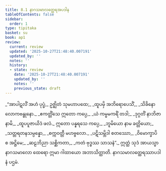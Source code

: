 ```yaml
---
title: 8.1 နာဂသမာလတ္ထေရအပဒါန
tableOfContents: false
sidebar:
  order: 1
type: tipitaka
basket: su
book: ap1
review:
  current: review
  updated: '2025-10-27T21:48:40.007191'
  updated_by: ''
  notes: ''
  history:
  - state: review
    date: '2025-10-27T21:48:40.007191'
    updated_by: ''
    notes: ''
    previous_state: draft
---
```



<ReviewStatus review={frontmatter.review} showDetails={true} />

<HypothesisAnnotation frontmatter={frontmatter} />

<DynamicBreadcrumb />

<Division number="1" book="ap1" e="ch" v="20" p="132">

<Paragraph number="1589" type="verses" book="ap1">
_“အာပါဋလိံ အဟံ ပုပ္ဖံ,_  
ဥဇ္ဈိတံ သုမဟာပထေ;_  
_ထူပမှိ အဘိရောပေသိံ,_  
_သိခိနော လောကဗန္ဓုနော._  

</Paragraph>

</Division>
<Division number="2" book="ap1" e="ch" v="20" p="132">

<Paragraph number="1590" type="verses" book="ap1">
_ဧကတ္တိံသေ ဣတော ကပ္ပေ,_  
_ယံ ကမ္မမကရိံ တဒါ;_  
_ဒုဂ္ဂတိံ နာဘိဇာနာမိ,_  
_ထူပပူဇာယိဒံ ဖလံ._  

</Paragraph>

</Division>
<Division number="3" book="ap1" e="ch" v="20" p="132">

<Paragraph number="1591" type="verses" book="ap1">
ဣတော ပန္နရသေ ကပ္ပေ,_  
_ဘူမိယော နာမ ခတ္တိယော;_  
_သတ္တရတနသမ္ပန္နော,_  
_စက္ကဝတ္တီ မဟဗ္ဗလော._  

</Paragraph>

</Division>
<Division number="4" book="ap1" e="ch" v="20" p="132">

<Paragraph number="1592" type="verses" book="ap1">
_ပဋိသမ္ဘိဒါ စတဿော,_  
_ဝိမောက္ခာပိ စ အဋ္ဌိမေ;_  
_ဆဠဘိညာ သစ္ဆိကတာ,_  
_ကတံ ဗုဒ္ဓဿ သာသနံ”._  

</Paragraph>

<Paragraph number="1593" book="ap1">
ဣတ္ထံ သုဒံ အာယသ္မာ နာဂသမာလော ထေရော ဣမာ ဂါထာယော အဘာသိတ္ထာတိ.

</Paragraph>
</Division>

<Paragraph number="1594" type="center" book="ap1">
နာဂသမာလတ္ထေရဿာပဒါနံ ပဌမံ.
</Paragraph>